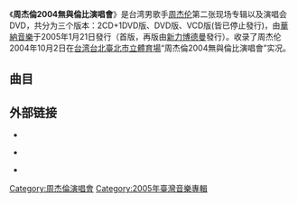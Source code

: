 {{Multiple issues|
{{Notability Unreferenced|time=2020-10-22T20:34:29+00:00}}
{{Primarysources|time=2020-10-22T20:34:29+00:00}}
{{Refimprove|time=2020-10-22T20:34:29+00:00}}
}}
{{Infobox album 
| Name        = 周杰倫2004無與倫比演唱會
| Type        = live
| Artist      = [[周杰倫|周杰倫]]
| Cover       =
| Caption     = 《周杰倫2004無與倫比唱會》2CD+1DVD版封面
| Released    = 2005年1月21日
| Recorded    = 2004年10月2日
| Genre       = [[华语流行音乐|华语流行音乐]]
| Label       = [[華納音樂_(台灣)|華納音樂]]
| Producer    = [[鍾佐泓|鍾佐泓]]
| Last album  =[[七里香_(專輯)|七里香]]<br />（2004年）
| This album  = '''周杰倫2004無與倫比演唱會'''<br />（2005年）
| Next album  =[[11月的蕭邦|11月的蕭邦]]<br />（2005年）
}}

《'''周杰倫2004無與倫比演唱會'''》是台湾男歌手[[周杰伦|周杰伦]]第二张现场专辑以及演唱会DVD，共分为三个版本：2CD+1DVD版、DVD版、VCD版(皆已停止發行)，由[[華納音樂_(台灣)|華納音樂]]于2005年1月21日發行（首版，再版由[[台灣索尼音樂娛樂|新力博德曼]]發行）。收录了周杰伦2004年10月2日在[[台湾|台湾]][[台北|台北]][[臺北市立體育場|臺北市立體育場]]“周杰倫2004無與倫比演唱會”实况。

==曲目==
{{Tracklist
| headline = CD 1

| title1 = 以父之名
| length1 = 5:59

| title2 = 止戰之殤
| length2 = 4:37

| title3 = 她的睫毛
| length3 = 3:51

| title4 = 晴天
| length4 = 4:59

| title5 = 妳聽的到
| length5 = 3:49

| title6 = 梯田+爸 我回來了
| length6 = 4:36

| title7 = 園遊會
| length7 = 4:19

| title8 = 龍捲風
| length8 = 4:08

| title9 = 將軍
| length9 = 3:02

| title10 = 亂舞春秋
| length10 = 4:36

| title11 = 星晴+回到過去+最後的戰役+愛我別走 
| length11 = 12:42

| title12 = 我的地盤
| length12 = 3:59

| title13 = 愛情懸崖 
| length13 = 4:22
}}

{{Tracklist
| headline = CD 2

| title1 = 擱淺
| length1 = 4:21

| title2 = 藉口
| length2 = 4:21

| title3 = 瓦解
| length3 = 3:37

| title4 = 雙刀+雙截棍+龍拳 
| length4 = 7:00

| title5 = 困獸之鬥
| length5 = 4:23

| title6 = 倒帶
| length6 = 4:36

| title7 = 簡單愛
| length7 = 6:33

| title8 = 七里香
| length8 = 5:02

| title9 = 外婆
| length9 = 4:18

| title10 = 斷了的弦
| length10 = 4:50

| title11 = 東風破
| length11 = 5:14

| title12 = 軌跡
| length12 = 6:34
}}

{{Tracklist
| headline = DVD

| title1 = 以父之名

| title2 = 止戰之殤

| title3 = 她的睫毛

| title4 = 晴天

| title5 = 妳聽的到

| title6 = 梯田＋爸 我回來了

| title7 = 園遊會

| title8 = 龍捲風

| title9 = 將軍

| title10 = 亂舞春秋

| title11 = 星晴＋回到過去＋最後的戰役＋愛我別走

| title12 = 我的地盤

| title13 = 香草把噗
| note13 = 演唱：[[南拳媽媽|南拳媽媽]]

| title14 =小時候
| note14 = 合唱：[[南拳媽媽|南拳媽媽]]

| title15 = 愛情懸崖

| title16 = 擱淺

| title17 = 藉口

| title18 = 瓦解

| title19 = 祝我生日快樂
| note19 = 合唱：[[溫嵐|溫嵐]]

| title20 = 人來瘋
| note20 = 演唱：[[溫嵐|溫嵐]]

| title21 = 雙刀＋雙截棍＋龍拳

| title22 = 困獸之鬥

| title23 = 倒帶

| title24 = 簡單愛

| title25 = 七里香

| title26 = 外婆

| title27 = 斷了的弦

| title28 = 東風破

| title29 = 軌跡

| title30 = BONUS:演唱會精彩花絮   幕後花絮．樂手介紹．百萬動畫．小時候VCR
}}

== 外部链接 ==
*{{cite web|title=周杰倫2004無與倫比演唱會CD|url=http://www.jvrmusic.com/artist/work-album_full.asp?id=23&artistid=1|publisher=杰威爾音樂|language=zh-tw|access-date=2011-12-22|archive-url=https://web.archive.org/web/20120430033213/http://www.jvrmusic.com/artist/work-album_full.asp?id=23&artistid=1|archive-date=2012-04-30|dead-url=yes}}

*{{cite web|title=周杰倫2004無與倫比演唱會DVD|url=http://www.jvrmusic.com/artist/work-album_full.asp?id=25&artistid=1|publisher=杰威爾音樂|language=zh-tw|access-date=2011-12-22|archive-url=https://web.archive.org/web/20120430033241/http://www.jvrmusic.com/artist/work-album_full.asp?id=25&artistid=1|archive-date=2012-04-30|dead-url=yes}}

*{{cite web|title=周杰倫2004無與倫比演唱會VCD|url=http://www.jvrmusic.com/artist/work-album_full.asp?id=24&artistid=1|publisher=杰威爾音樂|language=zh-tw|access-date=2011-12-22|archive-url=https://web.archive.org/web/20120430033324/http://www.jvrmusic.com/artist/work-album_full.asp?id=24&artistid=1|archive-date=2012-04-30|dead-url=yes}}

{{周杰倫}}
{{IFPI香港唱片銷量大獎最高銷量國語唱片}}
[[Category:周杰倫演唱會|Category:周杰倫演唱會]]
[[Category:2005年臺灣音樂專輯|Category:2005年臺灣音樂專輯]]